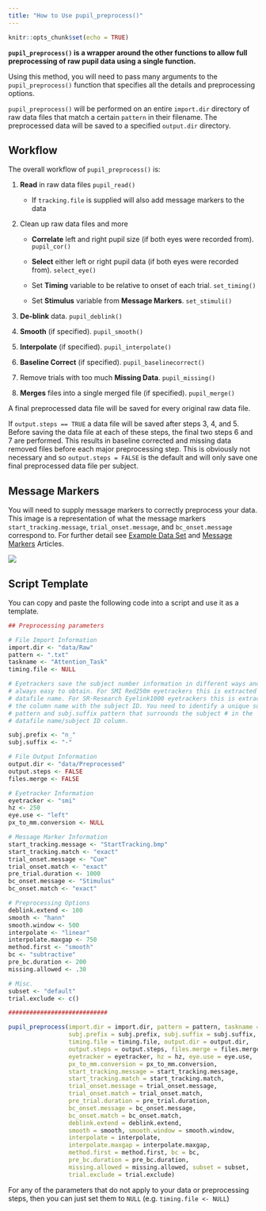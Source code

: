 ```yaml
---
title: "How to Use pupil_preprocess()"
---
```


```r
knitr::opts_chunk$set(echo = TRUE)
```

**`pupil_preprocess()` is a wrapper around the other functions to allow full preprocessing of raw pupil data using a single function.**

Using this method, you will need to pass many arguments to the `pupil_preprocess()` function that specifies all the details and preprocessing options.

`pupil_preprocess()` will be performed on an entire `import.dir` directory of raw data files that match a certain `pattern` in their filename. The preprocessed data will be saved to a specified `output.dir` directory.

## Workflow

The overall workflow of `pupil_preprocess()` is:

1. **Read** in raw data files `pupil_read()`

    - If `tracking.file` is supplied will also add message markers to the data
    
2. Clean up raw data files and more

    - **Correlate** left and right pupil size (if both eyes were recorded from). `pupil_cor()`
    
    - **Select** either left or right pupil data (if both eyes were recorded from). `select_eye()`
    
    - Set **Timing** variable to be relative to onset of each trial. `set_timing()`
    
    - Set **Stimulus** variable from **Message Markers**. `set_stimuli()`
    
3. **De-blink** data. `pupil_deblink()`

4. **Smooth** (if specified). `pupil_smooth()`

5. **Interpolate** (if specified). `pupil_interpolate()`

6. **Baseline Correct** (if specified). `pupil_baselinecorrect()`

7. Remove trials with too much **Missing Data**. `pupil_missing()`

8. **Merges** files into a single merged file (if specified). `pupil_merge()`

A final preprocessed data file will be saved for every original raw data file.

If `output.steps == TRUE` a data file will be saved after steps 3, 4, and 5. Before saving the data file at each of these steps, the final two steps 6 and 7 are performed. This results in baseline corrected and missing data removed files before each major preprocessing step. This is obviously not necessary and so `output.steps = FALSE` is the default and will only save one final preprocessed data file per subject. 

## Message Markers

You will need to supply message markers to correctly preprocess your data. This image is a representation of what the message markers `start_tracking.message`, `trial_onset.message`, and `bc_onset.message` correspond to. For further detail see [Example Data Set](https://dr-jt.github.io/pupillometry/articles/example_data.html) and [Message Markers](https://dr-jt.github.io/pupillometry/articles/message_markers.html) Articles.

<img src="./reference/figures/message_markers_1.png" align = "center" />

## Script Template

You can copy and paste the following code into a script and use it as a template.

```r
## Preprocessing parameters

# File Import Information
import.dir <- "data/Raw"
pattern <- ".txt"
taskname <- "Attention_Task"
timing.file <- NULL

# Eyetrackers save the subject number information in different ways and is not
# always easy to obtain. For SMI Red250m eyetrackers this is extracted from the
# datafile name. For SR-Research Eyelink1000 eyetrackers this is extracted from 
# the column name with the subject ID. You need to identify a unique subj.prefix 
# pattern and subj.suffix pattern that surrounds the subject # in the 
# datafile name/subject ID column.

subj.prefix <- "n_"
subj.suffix <- "-"

# File Output Information
output.dir <- "data/Preprocessed"
output.steps <- FALSE
files.merge <- FALSE

# Eyetracker Information
eyetracker <- "smi"
hz <- 250
eye.use <- "left"
px_to_mm.conversion <- NULL

# Message Marker Information
start_tracking.message <- "StartTracking.bmp"
start_tracking.match <- "exact"
trial_onset.message <- "Cue" 
trial_onset.match <- "exact"
pre_trial.duration <- 1000
bc_onset.message <- "Stimulus"
bc_onset.match <- "exact"

# Preprocessing Options
deblink.extend <- 100
smooth <- "hann"
smooth.window <- 500
interpolate <- "linear"
interpolate.maxgap <- 750
method.first <- "smooth"
bc <- "subtractive"
pre_bc.duration <- 200
missing.allowed <- .30

# Misc.
subset <- "default"
trial.exclude <- c()

############################

pupil_preprocess(import.dir = import.dir, pattern = pattern, taskname = taskname,
                 subj.prefix = subj.prefix, subj.suffix = subj.suffix, 
                 timing.file = timing.file, output.dir = output.dir, 
                 output.steps = output.steps, files.merge = files.merge, 
                 eyetracker = eyetracker, hz = hz, eye.use = eye.use, 
                 px_to_mm.conversion = px_to_mm.conversion, 
                 start_tracking.message = start_tracking.message, 
                 start_tracking.match = start_tracking.match,
                 trial_onset.message = trial_onset.message, 
                 trial_onset.match = trial_onset.match,
                 pre_trial.duration = pre_trial.duration, 
                 bc_onset.message = bc_onset.message, 
                 bc_onset.match = bc_onset.match, 
                 deblink.extend = deblink.extend, 
                 smooth = smooth, smooth.window = smooth.window, 
                 interpolate = interpolate, 
                 interpolate.maxgap = interpolate.maxgap, 
                 method.first = method.first, bc = bc, 
                 pre_bc.duration = pre_bc.duration, 
                 missing.allowed = missing.allowed, subset = subset, 
                 trial.exclude = trial.exclude)
```

For any of the parameters that do not apply to your data or preprocessing steps, then you can just set them to `NULL` (e.g. `timing.file <- NULL`)


